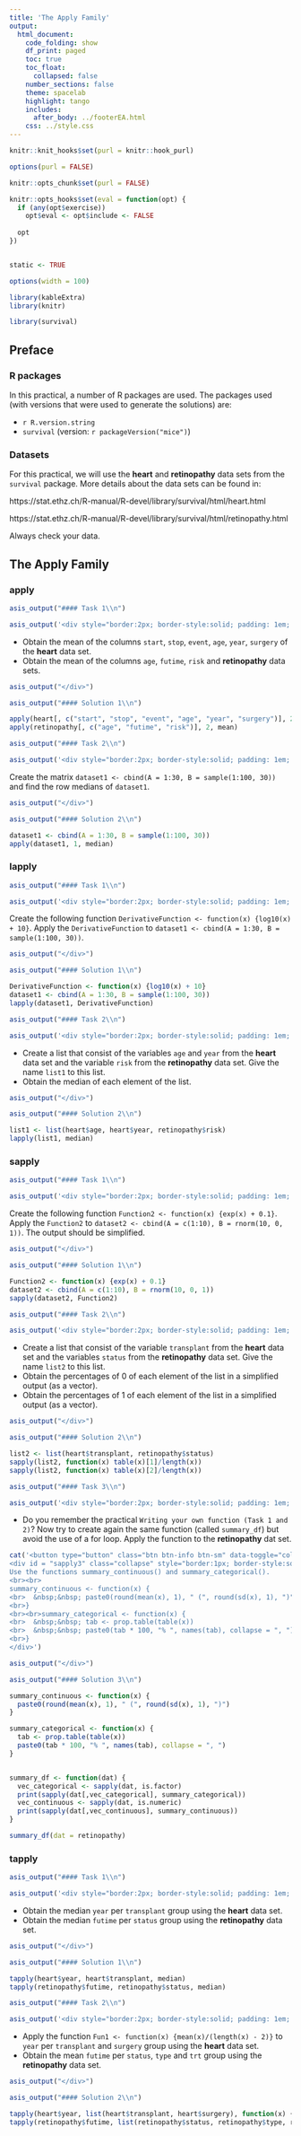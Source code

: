 ```yaml
---
title: 'The Apply Family'
output: 
  html_document:
    code_folding: show
    df_print: paged
    toc: true
    toc_float:
      collapsed: false
    number_sections: false
    theme: spacelab
    highlight: tango
    includes:
      after_body: ../footerEA.html
    css: ../style.css
---
```


```r
knitr::knit_hooks$set(purl = knitr::hook_purl)

options(purl = FALSE)

knitr::opts_chunk$set(purl = FALSE)
```

```r
knitr::opts_hooks$set(eval = function(opt) {
  if (any(opt$exercise))
    opt$eval <- opt$include <- FALSE
  
  opt
})


static <- TRUE

options(width = 100)

```


```r
library(kableExtra)
library(knitr)
```


```r
library(survival)
```


## Preface {data-progressive=FALSE}
### R packages
In this practical, a number of R packages are used.
The packages used (with versions that were used to generate the solutions) are:

* `r R.version.string`
* `survival` (version: `r packageVersion("mice")`)



### Datasets 

For this practical, we will use the **heart** and **retinopathy** data sets from the `survival` package. More details about the data sets can be found in:

https://stat.ethz.ch/R-manual/R-devel/library/survival/html/heart.html

https://stat.ethz.ch/R-manual/R-devel/library/survival/html/retinopathy.html

Always check your data.


## The Apply Family 

### apply {.tabset .tabset-fade .tabset-pills}

```r
asis_output("#### Task 1\\n")
```

```r
asis_output('<div style="border:2px; border-style:solid; padding: 1em; border-color:#446E9B">')
```

* Obtain the mean of the columns `start`, `stop`, `event`, `age`, `year`, `surgery` of the **heart** data set. \
* Obtain the mean of the columns `age`, `futime`, `risk` and **retinopathy** data sets. 


```r
asis_output("</div>")

asis_output("#### Solution 1\\n")
```

```r
apply(heart[, c("start", "stop", "event", "age", "year", "surgery")], 2, mean)
apply(retinopathy[, c("age", "futime", "risk")], 2, mean)
```




```r
asis_output("#### Task 2\\n")
```

```r
asis_output('<div style="border:2px; border-style:solid; padding: 1em; border-color:#446E9B">')
```

Create the matrix `dataset1 <- cbind(A = 1:30, B = sample(1:100, 30))` and find the row medians of `dataset1`.


```r
asis_output("</div>")

asis_output("#### Solution 2\\n")
```

```r
dataset1 <- cbind(A = 1:30, B = sample(1:100, 30))
apply(dataset1, 1, median)
```


### lapply {.tabset .tabset-fade .tabset-pills}

```r
asis_output("#### Task 1\\n")
```

```r
asis_output('<div style="border:2px; border-style:solid; padding: 1em; border-color:#446E9B">')
```

Create the following function `DerivativeFunction <- function(x) {log10(x) + 10}`. Apply the `DerivativeFunction` to `dataset1 <- cbind(A = 1:30, B = sample(1:100, 30))`.

```r
asis_output("</div>")

asis_output("#### Solution 1\\n")
```

```r
DerivativeFunction <- function(x) {log10(x) + 10}
dataset1 <- cbind(A = 1:30, B = sample(1:100, 30))
lapply(dataset1, DerivativeFunction)
```



```r
asis_output("#### Task 2\\n")
```

```r
asis_output('<div style="border:2px; border-style:solid; padding: 1em; border-color:#446E9B">')
```

* Create a list that consist of the variables `age` and `year` from the **heart** data set and the variable `risk` from the **retinopathy** data set. Give the name `list1` to this list. \
* Obtain the median of each element of the list.

```r
asis_output("</div>")

asis_output("#### Solution 2\\n")
```

```r
list1 <- list(heart$age, heart$year, retinopathy$risk)
lapply(list1, median)
```



### sapply {.tabset .tabset-fade .tabset-pills}

```r
asis_output("#### Task 1\\n")
```

```r
asis_output('<div style="border:2px; border-style:solid; padding: 1em; border-color:#446E9B">')
```

Create the following function `Function2 <- function(x) {exp(x) + 0.1}`. Apply the `Function2` to `dataset2 <- cbind(A = c(1:10), B = rnorm(10, 0, 1))`. The output should be simplified.

```r
asis_output("</div>")

asis_output("#### Solution 1\\n")
```

```r
Function2 <- function(x) {exp(x) + 0.1}
dataset2 <- cbind(A = c(1:10), B = rnorm(10, 0, 1))
sapply(dataset2, Function2)
```



```r
asis_output("#### Task 2\\n")
```

```r
asis_output('<div style="border:2px; border-style:solid; padding: 1em; border-color:#446E9B">')
```

* Create a list that consist of the variable `transplant` from the **heart** data set and the variables `status` from the **retinopathy** data set. Give the name `list2` to this list. \
* Obtain the percentages of 0 of each element of the list in a simplified output (as a vector).
* Obtain the percentages of 1 of each element of the list in a simplified output (as a vector).

```r
asis_output("</div>")

asis_output("#### Solution 2\\n")
```

```r
list2 <- list(heart$transplant, retinopathy$status)
sapply(list2, function(x) table(x)[1]/length(x))
sapply(list2, function(x) table(x)[2]/length(x))
```


```r
asis_output("#### Task 3\\n")
```

```r
asis_output('<div style="border:2px; border-style:solid; padding: 1em; border-color:#446E9B">')
```

* Do you remember the practical `Writing your own function (Task 1 and 2)`? Now try to create again the same function (called `summary_df`) but avoid the use of a for loop. Apply the function to the **retinopathy** dat set.

```r
cat('<button type="button" class="btn btn-info btn-sm" data-toggle="collapse" data-target="#sapply3">Hint</button>
<div id = "sapply3" class="collapse" style="border:1px; border-style:solid; padding: 1em; border-color:#1F78B4">
Use the functions summary_continuous() and summary_categorical().
<br><br>
summary_continuous <- function(x) { 
<br>  &nbsp;&nbsp; paste0(round(mean(x), 1), " (", round(sd(x), 1), ")")
<br>}
<br><br>summary_categorical <- function(x) {
<br>  &nbsp;&nbsp; tab <- prop.table(table(x))
<br>  &nbsp;&nbsp; paste0(tab * 100, "% ", names(tab), collapse = ", ")
<br>}
</div>')
```


```r
asis_output("</div>")

asis_output("#### Solution 3\\n")
```

```r
summary_continuous <- function(x) {
  paste0(round(mean(x), 1), " (", round(sd(x), 1), ")")
}

summary_categorical <- function(x) {
  tab <- prop.table(table(x))
  paste0(tab * 100, "% ", names(tab), collapse = ", ")
}


summary_df <- function(dat) {
  vec_categorical <- sapply(dat, is.factor)
  print(sapply(dat[,vec_categorical], summary_categorical))
  vec_continuous <- sapply(dat, is.numeric)
  print(sapply(dat[,vec_continuous], summary_continuous))
}

summary_df(dat = retinopathy)

```


### tapply {.tabset .tabset-fade .tabset-pills}

```r
asis_output("#### Task 1\\n")
```

```r
asis_output('<div style="border:2px; border-style:solid; padding: 1em; border-color:#446E9B">')
```

* Obtain the median `year` per `transplant` group using the **heart** data set. \
* Obtain the median `futime` per `status` group using the **retinopathy** data set. \

```r
asis_output("</div>")

asis_output("#### Solution 1\\n")
```

```r
tapply(heart$year, heart$transplant, median)
tapply(retinopathy$futime, retinopathy$status, median)
```



```r
asis_output("#### Task 2\\n")
```

```r
asis_output('<div style="border:2px; border-style:solid; padding: 1em; border-color:#446E9B">')
```

* Apply the function `Fun1 <- function(x) {mean(x)/(length(x) - 2)}` to `year` per `transplant` and `surgery` group using the **heart** data set. \
* Obtain the mean `futime` per `status`, `type` and `trt` group using the **retinopathy** data set. \

```r
asis_output("</div>")

asis_output("#### Solution 2\\n")
```

```r
tapply(heart$year, list(heart$transplant, heart$surgery), function(x) {mean(x)/(length(x) - 2)})
tapply(retinopathy$futime, list(retinopathy$status, retinopathy$type, retinopathy$trt), mean)
```